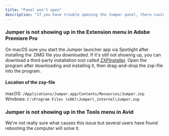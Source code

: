 ```yaml
---
title: "Panel won't open"
description: "If you have trouble opening the Jumper panel, there could be a few different things to check."
---
```


### **Jumper is not showing up in the Extension menu in Adobe Premiere Pro**

On macOS sure you start the Jumper launcher app via Spotlight after installing the .DMG file you downloaded. If it's still not showing up, you can download a third-party installation tool called [ZXPInstaller](https://zxpinstaller.com/). Open the program after downloading and installing it, then drag-and-drop the zxp-file into the program.

#### Location of the zxp-file 

macOS: `/Applications/Jumper.app/Contents/Resources/Jumper.zxp`\
Windows: `C:\Program Files (x86)\Jumper\_internal\Jumper.zxp`

### Jumper is not showing up in the Tools menu in Avid

We're not really sure what causes this issue but several users have found rebooting the computer will solve it.